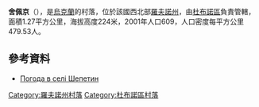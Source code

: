 {{coord|50|11|20|N|25|45|35|E|scale:30000|display=title}}

'''舍佩京'''（{{lang-uk|Шепетин}}），是[[烏克蘭|烏克蘭]]的村落，位於該國西北部[[羅夫諾州|羅夫諾州]]，由[[杜布諾區|杜布諾區]]負責管轄，面積1.27平方公里，海拔高度224米，2001年人口609，人口密度每平方公里479.53人。

==參考資料==
* [http://weather.in.ua/ua/rovenskaja/28902 Погода в селі Шепетин] {{Wayback|url=http://weather.in.ua/ua/rovenskaja/28902 |date=20160305094657 }}

{{DEFAULTSORT:Шепетин}}
[[Category:羅夫諾州村落|Category:羅夫諾州村落]]
[[Category:杜布諾區村落|Category:杜布諾區村落]]


{{Rivne-geo-stub}}